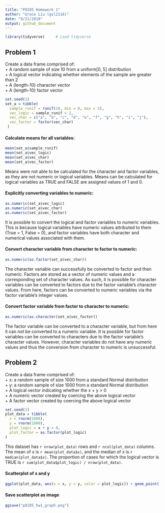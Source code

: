 ```yaml
---
title: "P8105 Homework 1"
author: "Grace Liu (gsl2116)"
date: "9/21/2018"
output: github_document
---
```


```r
library(tidyverse)     # Load tidyverse
```

## Problem 1

Create a data frame comprised of:  
+ A random sample of size 10 from a uniform[0, 5] distribution  
+ A logical vector indicating whether elements of the sample are greater than 2  
+ A (length-10) character vector  
+ A (length-10) factor vector  

```r
set.seed(1)
set_a = tibble(
  sample_runif = runif(10, min = 0, max = 5),
  vec_logic = sample_runif > 2,
  vec_char = c("a", "b", "c", "d", "e", "f", "g", "h", "i", "j"),
  vec_factor = factor(vec_char)
 )
```

#### Calculate means for all variables:
```r
mean(set_a$sample_runif)
mean(set_a$vec_logic)
mean(set_a$vec_char)
mean(set_a$vec_factor)
```
Means were not able to be calculated for the character and factor variables, as they are not numeric or logical variables. Means can be calculated for logical variables as TRUE and FALSE are assigned values of 1 and 0.

#### Explicitly converting variables to numeric:
```r
as.numeric(set_a$vec_logic)
as.numeric(set_a$vec_char)
as.numeric(set_a$vec_factor)
```
It is possible to convert the logical and factor variables to numeric variables. This is because logical variables have numeric values attributed to them (True = 1, False = 0), and factor variables have both character and numerical values associated with them.

#### Convert character variable from character to factor to numeric:
```r
as.numeric(as.factor(set_a$vec_char))
```
The character variable can successfully be converted to factor and then numeric. Factors are stored as a vector of numeric values and a corresponding set of character values. As such, it is possible for character variables can be converted to factors due to the factor variable's character values. From here, factors can be converted to numeric variables via the factor variable's integer values.

#### Convert factor variable from factor to character to numeric:
```r
as.numeric(as.character(set_a$vec_factor))
```
The factor variable can be converted to a character variable, but from here it can *not* be converted to a numeric variable. It is possible for factor variables can be converted to characters due to the factor variable's character values. However, character variables do not have any numeric values and thus the conversion from character to numeric is unsuccessful.

## Problem 2

Create a data frame comprised of:  
+ x: a random sample of size 1000 from a standard Normal distribution  
+ y: a random sample of size 1000 from a standard Normal distribution  
+ A logical vector indicating whether the x + y > 0  
+ A numeric vector created by coercing the above logical vector  
+ A factor vector created by coercing the above logical vector  

```r
set.seed(1)
plot_data = tibble(
  x = rnorm(1000),
  y = rnorm(1000),
  plot_logic = x + y > 0,
  plot_factor = as.factor(plot_logic)
)
```
This dataset has `r nrow(plot_data)` rows and `r ncol(plot_data)` columns. The mean of x is `r mean(plot_data$x)`, and the median of x is `r median(plot_data$x)`. The proportion of cases for which the logical vector is TRUE is `r sum(plot_data$plot_logic) / nrow(plot_data)`.

#### Scatterplot of x and y
```r
ggplot(plot_data, aes(x = x, y = y, color = plot_logic)) + geom_point()
```

#### Save scatterplot as image
```r
ggsave("p8105_hw1_graph.png")
```

